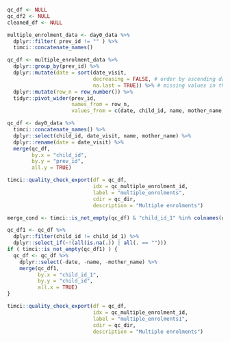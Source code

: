 ```r
qc_df <- NULL
qc_df2 <- NULL
cleaned_df <- NULL
```

```r
multiple_enrolment_data <- day0_data %>%
  dplyr::filter( prev_id != "" ) %>%
  timci::concatenate_names()
```

```r
qc_df <- multiple_enrolment_data %>%
  dplyr::group_by(prev_id) %>% 
  dplyr::mutate(date = sort(date_visit,
                            decreasing = FALSE, # order by ascending dates
                            na.last = TRUE)) %>% # missing values in the data are put last
  dplyr::mutate(row_n = row_number()) %>%
  tidyr::pivot_wider(prev_id,
                     names_from = row_n,
                     values_from = c(date, child_id, name, mother_name, uuid))
```

```r
qc_df <- day0_data %>%
  timci::concatenate_names() %>%
  dplyr::select(child_id, date_visit, name, mother_name) %>%
  dplyr::rename(date = date_visit) %>% 
  merge(qc_df,
        by.x = "child_id",
        by.y = "prev_id",
        all.y = TRUE)
```

```r
timci::quality_check_export(df = qc_df,
                            idx = qc_multiple_enrolment_id,
                            label = "multiple_enrolments",
                            cdir = qc_dir,
                            description = "Multiple enrolments")
```

```r
merge_cond <- timci::is_not_empty(qc_df) & "child_id_1" %in% colnames(qc_df)
```

```r
qc_df1 <- qc_df %>% 
  dplyr::filter(child_id != child_id_1) %>%
  dplyr::select_if(~!(all(is.na(.)) | all(. == "")))
if ( timci::is_not_empty(qc_df1) ) {
  qc_df <- qc_df %>%
    dplyr::select(-date, -name, -mother_name) %>% 
    merge(qc_df1,
          by.x = "child_id_1",
          by.y = "child_id",
          all.x = TRUE)
}
```

```r
timci::quality_check_export(df = qc_df,
                            idx = qc_multiple_enrolment_id,
                            label = "multiple_enrolments1",
                            cdir = qc_dir,
                            description = "Multiple enrolments")
```
